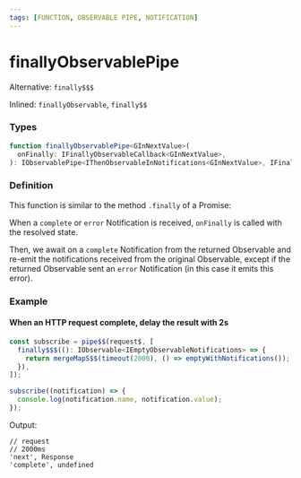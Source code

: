 ```yaml
---
tags: [FUNCTION, OBSERVABLE PIPE, NOTIFICATION]
---
```


# finallyObservablePipe

Alternative: `finally$$$`

Inlined: `finallyObservable`, `finally$$`

### Types

```ts
function finallyObservablePipe<GInNextValue>(
  onFinally: IFinallyObservableCallback<GInNextValue>,
): IObservablePipe<IThenObservableInNotifications<GInNextValue>, IFinallyObservableOutNotifications<GInNextValue>>
```

### Definition

This function is similar to the method `.finally` of a Promise:

When a `complete` or `error` Notification is received, `onFinally` is called with the resolved state.

Then, we await on a `complete` Notification from the returned Observable and re-emit the notifications received from the original Observable,
except if the returned Observable sent an `error` Notification (in this case it emits this error).


### Example

#### When an HTTP request complete, delay the result with 2s

```ts
const subscribe = pipe$$(request$, [
  finally$$$((): IObservable<IEmptyObservableNotifications> => {
    return mergeMapS$$(timeout(2000), () => emptyWithNotifications());
  }),
]);

subscribe((notification) => {
  console.log(notification.name, notification.value);
});
```

Output:

```text
// request
// 2000ms
'next', Response
'complete', undefined
```

